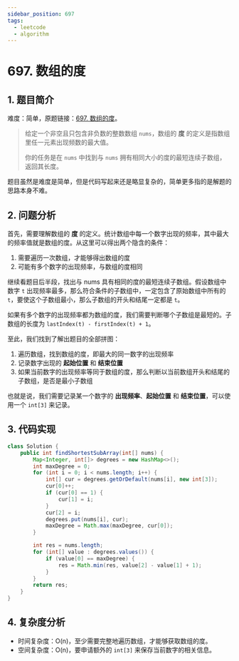 ```yaml
---
sidebar_position: 697
tags:
  - leetcode
  - algorithm
---
```


# 697. 数组的度

## 1. 题目简介

难度：简单，原题链接：[697. 数组的度](https://leetcode.cn/problems/degree-of-an-array/)。

> 给定一个非空且只包含非负数的整数数组 `nums`，数组的 **度** 的定义是指数组里任一元素出现频数的最大值。
>
> 你的任务是在 `nums` 中找到与 `nums` 拥有相同大小的度的最短连续子数组，返回其长度。

题目虽然是难度是简单，但是代码写起来还是略显复杂的，简单更多指的是解题的思路本身不难。

## 2. 问题分析

首先，需要理解数组的 **度** 的定义。统计数组中每一个数字出现的频率，其中最大的频率值就是数组的度。从这里可以得出两个隐含的条件：

1. 需要遍历一次数组，才能够得出数组的度
2. 可能有多个数字的出现频率，与数组的度相同

继续看题目后半段，找出与 nums 具有相同的度的最短连续子数组。假设数组中数字 `t` 出现频率最多，那么符合条件的子数组中，一定包含了原始数组中所有的 `t`，要使这个子数组最小，那么子数组的开头和结尾一定都是 `t`。

如果有多个数字的出现频率都为数组的度，我们需要判断哪个子数组是最短的。子数组的长度为 `lastIndex(t) - firstIndex(t) + 1`。

至此，我们找到了解出题目的全部拼图：

1. 遍历数组，找到数组的度，即最大的同一数字的出现频率
2. 记录数字出现的 **起始位置** 和 **结束位置**
3. 如果当前数字的出现频率等同于数组的度，那么判断以当前数组开头和结尾的子数组，是否是最小子数组

也就是说，我们需要记录某一个数字的 **出现频率**、**起始位置** 和 **结束位置**，可以使用一个 `int[3]` 来记录。

## 3. 代码实现

```java
class Solution {
    public int findShortestSubArray(int[] nums) {
        Map<Integer, int[]> degrees = new HashMap<>();
        int maxDegree = 0;
        for (int i = 0; i < nums.length; i++) {
            int[] cur = degrees.getOrDefault(nums[i], new int[3]);
            cur[0]++;
            if (cur[0] == 1) {
                cur[1] = i;
            }
            cur[2] = i;
            degrees.put(nums[i], cur);
            maxDegree = Math.max(maxDegree, cur[0]);
        }

        int res = nums.length;
        for (int[] value : degrees.values()) {
            if (value[0] == maxDegree) {
                res = Math.min(res, value[2] - value[1] + 1);
            }
        }
        return res;
    }
}
```

## 4. 复杂度分析

- 时间复杂度：O(n)，至少需要完整地遍历数组，才能够获取数组的度。
- 空间复杂度：O(n)，要申请额外的 `int[3]` 来保存当前数字的相关信息。
